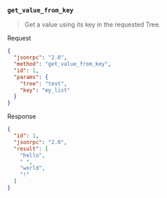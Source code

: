 ### `get_value_from_key`

> Get a value using its key in the requested Tree.

Request
```json
{
  "jsonrpc": "2.0",
  "method": "get_value_from_key",
  "id": 1,
  "params": {
    "tree": "test",
    "key": "my_list"
  }
}
```

Response
```json
{
  "id": 1,
  "jsonrpc": "2.0",
  "result": [
    "hello",
    " ",
    "world",
    "!"
  ]
}
```